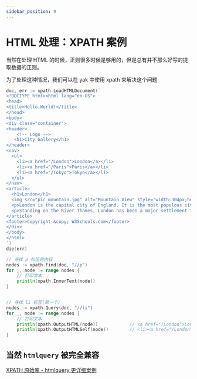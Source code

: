 ```yaml
---
sidebar_position: 9
---
```


# HTML 处理：XPATH 案例

当然在处理 HTML 的时候，正则很多时候是够用的，但是总有并不那么好写的提取数据的正则。

为了处理这种情况，我们可以在 yak 中使用 xpath 来解决这个问题

```go
doc, err := xpath.LoadHTMLDocument(`
<!DOCTYPE html><html lang="en-US">
<head>
<title>Hello,World!</title>
</head>
<body>
<div class="container">
<header>
    <!-- Logo -->
   <h1>City Gallery</h1>
</header>
<nav>
  <ul>
    <li><a href="/London">London</a></li>
    <li><a href="/Paris">Paris</a></li>
    <li><a href="/Tokyo">Tokyo</a></li>
  </ul>
</nav>
<article>
  <h1>London</h1>
  <img src="pic_mountain.jpg" alt="Mountain View" style="width:304px;height:228px;">
  <p>London is the capital city of England. It is the most populous city in the  United Kingdom, with a metropolitan area of over 13 million inhabitants.</p>
  <p>Standing on the River Thames, London has been a major settlement for two millennia, its history going back to its founding by the Romans, who named it Londinium.</p>
</article>
<footer>Copyright &copy; W3Schools.com</footer>
</div>
</body>
</html>
`)
die(err)

// 寻找 p 标签的内容
nodes := xpath.Find(doc, "//p")
for _, node := range nodes {
    // 打印文本
    println(xpath.InnerText(node))
}


// 寻找 li 标签(第一个)
nodes := xpath.Query(doc, "//li")
for _, node := range nodes {
    // 打印文本
    println(xpath.OutputHTML(node))            // <a href="/London">London</a>
    println(xpath.OutputHTMLSelf(node))        // <li><a href="/London">London</a></li>
}
```

## 当然 `htmlquery` 被完全兼容

[XPATH 原始库 - htmlquery 更详细案例](https://github.com/antchfx/htmlquery)